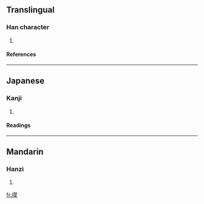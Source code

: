 ==Translingual==
===Han character===
{{Han char|rn=32|rad=土|as=11|sn=14|four=4413<sub>4</sub>|canj=土廿日大 (GTAK)}}
# {{defn|Han|sort=土11}}
====References====
{{Han ref|kx=0237.060|dkj=05398|dj=0475.130|hdz=10478.010|uh=587B|ud=22651|bh=E166|bd=57702}}
----
==Japanese==
===Kanji===
{{ja-kanji|grade=|rs=土11}}
# {{defn|Japanese}} 
====Readings====
{{ja-readings|on=[[ばく]] (baku), [[まく]] (maku)|kun=[[ちり]] (chiri)}}
----
==Mandarin==
===Hanzi===
{{cmn-hanzi|pin=[[dié]] ([[die2]]), [[mò]] ([[mo4]])|wg=tieh<sup>2</sup>, mo<sup>4</sup>}}
# {{defn|Mandarin}}

[[fr:塻]]